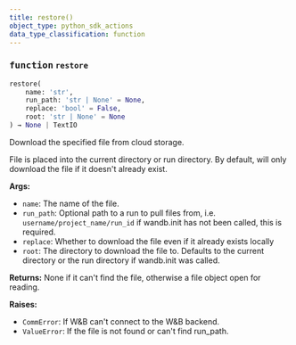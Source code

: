 ```yaml
---
title: restore()
object_type: python_sdk_actions
data_type_classification: function
---
```


<Card title="View the source code" href="https://github.com/wandb/wandb/blob/main/wandb/sdk/wandb_run.py" icon="github"/>




### <kbd>function</kbd> `restore`

```python
restore(
    name: 'str',
    run_path: 'str | None' = None,
    replace: 'bool' = False,
    root: 'str | None' = None
) → None | TextIO
```

Download the specified file from cloud storage. 

File is placed into the current directory or run directory. By default, will only download the file if it doesn't already exist. 



**Args:**
 
 - `name`:  The name of the file. 
 - `run_path`:  Optional path to a run to pull files from, i.e. `username/project_name/run_id`  if wandb.init has not been called, this is required. 
 - `replace`:  Whether to download the file even if it already exists locally 
 - `root`:  The directory to download the file to.  Defaults to the current  directory or the run directory if wandb.init was called. 



**Returns:**
 None if it can't find the file, otherwise a file object open for reading. 



**Raises:**
 
 - `CommError`:  If W&B can't connect to the W&B backend. 
 - `ValueError`:  If the file is not found or can't find run_path. 
